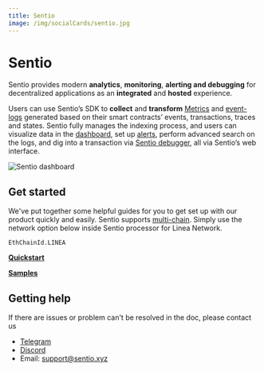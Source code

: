 ```yaml
---
title: Sentio
image: /img/socialCards/sentio.jpg
---
```


# Sentio

Sentio provides modern **analytics**, **monitoring**, **alerting and debugging** for decentralized applications as an **integrated** and **hosted** experience.

Users can use Sentio’s SDK to **collect** and **transform** [Metrics](https://docs.sentio.xyz/docs/metrics) and [event-logs](https://docs.sentio.xyz/docs/event-logs) generated based on their smart contracts’ events, transactions, traces and states. Sentio fully manages the indexing process, and users can visualize data in the [dashboard](https://docs.sentio.xyz/docs/dashboard), set up [alerts](https://docs.sentio.xyz/docs/alerts), perform advanced search on the logs, and dig into a transaction via [Sentio debugger](https://docs.sentio.xyz/docs/debugger-overview), all via Sentio’s web interface.

<div class="center-container">
  <div class="img-large">
    <img
      src="/img/developers/tooling/data_indexers/sentio/Sentio_dashboard.png"
      alt="Sentio dashboard"
    />
  </div>
</div>

## Get started

We've put together some helpful guides for you to get set up with our product quickly and easily. Sentio supports [multi-chain](https://docs.sentio.xyz/docs/multi-chain-support). Simply use the network option below inside Sentio processor for Linea Network.

```
EthChainId.LINEA
```

[**Quickstart**](https://docs.sentio.xyz/docs/quickstart)

[**Samples**](https://docs.sentio.xyz/docs/examples)

## Getting help

If there are issues or problem can't be resolved in the doc, please contact us

- [Telegram](https://t.me/sentioxyz)
- [Discord](https://discord.gg/vSdkMYqnjb)
- Email: [support@sentio.xyz](mailto:support@sentio.xyz)
